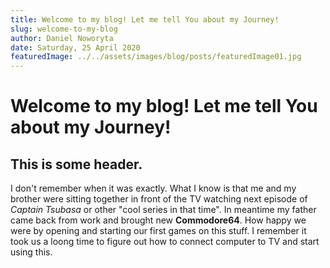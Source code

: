 ```yaml
---
title: Welcome to my blog! Let me tell You about my Journey!
slug: welcome-to-my-blog
author: Daniel Noworyta
date: Saturday, 25 April 2020
featuredImage: ../../assets/images/blog/posts/featuredImage01.jpg
---
```


# Welcome to my blog! Let me tell You about my Journey!

## This is some header.

I don't remember when it was exactly. What I know is that me and my brother were sitting together in front of the TV watching next episode of _Captain Tsubasa_ or other "cool series in that time". In meantime my father came back from work and brought new **Commodore64**. How happy we were by opening and starting our first games on this stuff. I remember it took us a loong time to figure out how to connect computer to TV and start using this.
